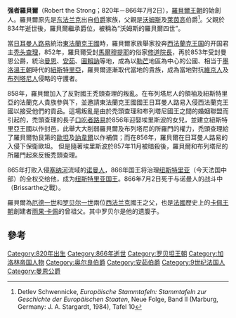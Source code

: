 
{{expand|time=2015-02-16T08:57:33+00:00}}
{{unreferenced|time=2015-02-16T08:57:33+00:00}}
'''强者羅貝爾'''（Robert the Strong；820年－866年7月2日），[[羅貝爾王朝|羅貝爾王朝]]的始創人。羅貝爾原先是[[东法兰克|东法兰克]]出自{{link-en|埃斯拜|Hesbaye}}[[伯爵|伯爵]]家族，父親是[[沃姆斯|沃姆斯]]及[[萊茵高|萊茵高]]伯爵{{link-en|沃姆斯的羅貝爾三世|Robert III of Worms}}<ref name="ESII10">Detlev Schwennicke, ''Europäische Stammtafeln: Stammtafeln zur Geschichte der Europäischen Staaten'', Neue Folge, Band II (Marburg, Germany: J. A. Stargardt, 1984), Tafel 10</ref>。父親於834年逝世後，羅貝爾繼承爵位，被稱為“沃姆斯的羅貝爾四世”。

當[[日耳曼人路易|日耳曼人路易]]統治[[東法蘭克王國|東法蘭克王國]]時，羅貝爾家族舉家投奔[[西法蘭克王国|西法蘭克王国]]的开国君主[[秃头查理|秃头查理]]，852年，羅貝爾受封[[馬爾穆提耶|馬爾穆提耶]]的俗家[[修道院長|修道院長]]，再於853年受封曼恩公爵，統治[[曼恩_(行省)|曼恩]]、[[安茹|安茹]]、[[圖賴訥|圖賴訥]]等地，成為以[[勒芒|勒芒]]地區為中心的公國、相当于[[墨洛溫王朝|墨洛溫王朝]]時代的[[紐斯特里亞|紐斯特里亞]]，羅貝爾逐漸取代當地的貴族，成為當地對抗[[維京人|維京人]]及[[布列塔尼人|布列塔尼人]]侵略的守護者。

858年，羅貝爾加入了反對國王禿頭查理的叛亂。在布列塔尼人的領袖{{link-en|布列塔尼的所羅門|Salomon, King of Brittany}}及紐斯特里亞的法蘭克人貴族參與下，並邀請東法蘭克王國國王日耳曼人路易入侵西法蘭克王國以接受他們的貢品。這場叛亂是由於禿頭查理和布列塔尼國王{{link-en|埃里斯波|Erispoe}}之間的婚姻聯盟而引起的，禿頭查理的長子[[路易二世_(西法蘭克)|口吃者路易]]於856年迎娶埃里斯波的女兒，並建立紐斯特里亞王國以作封邑，此舉大大削弱羅貝爾及布列塔尼的所羅門的權力，禿頭查理給了羅貝爾勃艮第的[[歐坦|歐坦]]及[[訥韋爾|訥韋爾]]以作補償；而在856年，羅貝爾在日耳曼人路易的入侵下保衛歐坦。 但是隨著埃里斯波於857年11月被暗殺後，羅貝爾和布列塔尼的所羅門起來反叛禿頭查理。

865年打败入侵[[塞纳河|塞纳河]]流域的[[诺曼人|诺曼人]]，866年国王将治理[[纽斯特里亚|纽斯特里亚]]（今天法国中部）的全权交给他，成为[[纽斯特里亚国王|纽斯特里亚国王]]。866年7月2日死于与诺曼人的战斗中（Brissarthe之戰）。

羅貝爾為[[厄德一世_(西法兰克)|厄德一世]]和[[罗贝尔一世_(西法兰克)|罗贝尔一世]]兩位[[西法兰克|西法兰克]]國王之父，也是[[法國|法國]]歷史上的[[卡佩王朝|卡佩王朝]]創建者[[雨果·卡佩|雨果·卡佩]]的曾祖父。其中罗贝尔是他的遗腹子。

==參考==
{{reflist}}

{{S-start}}
{{S-hou|[[羅貝爾王朝|羅貝爾王朝]]||820年|866年|7月2日|name=强者羅貝爾}}
{{S-reg}}
{{s-bef|before=[[禿頭查理|查理二世]]}}
{{s-ttl|title=[[曼恩伯爵領|曼恩公爵]]|years=853年—856年}}
{{s-aft|after=[[路易二世_(西法蘭克)|路易二世]]}}
{{s-break}}
{{S-new|rows=2}}
{{S-ttl|title=[[紐斯特里亞藩侯|紐斯特里亞藩侯]]|years=861年—866年}}
{{S-aft|after=[[羅貝爾一世_(西法蘭克)|羅貝爾一世]]}}
{{S-ttl|title=[[安茹伯爵|安茹伯爵]]|years=861年—866年}}
{{S-aft|after=[[厄德_(西法蘭克國王)|厄德]]}}
{{S-end}}

{{Authority control}}
[[Category:820年出生|Category:820年出生]]
[[Category:866年逝世|Category:866年逝世]]
[[Category:罗贝坦王朝|Category:罗贝坦王朝]]
[[Category:加洛林帝国人物|Category:加洛林帝国人物]]
[[Category:奥尔良伯爵|Category:奥尔良伯爵]]
[[Category:安茹伯爵|Category:安茹伯爵]]
[[Category:9世纪法国人|Category:9世纪法国人]]
[[Category:曼恩公爵|Category:曼恩公爵]]